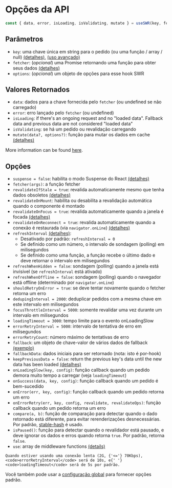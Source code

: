 
# Opções da API

```js
const { data, error, isLoading, isValidating, mutate } = useSWR(key, fetcher, options)
```

## Parâmetros

- `key`: uma chave única em string para o pedido (ou uma função / array / null) [(detalhes)](/docs/arguments), [(uso avançado)](/docs/conditional-fetching)
- `fetcher`: (_opcional_) uma Promise retornando uma função para obter seus dados [(detalhes)](/docs/data-fetching)
- `options`: (_opcional_) um objeto de opções para esse hook SWR

## Valores Retornados

- `data`: dados para a chave fornecida pelo `fetcher` (ou undefined se não carregado)
- `error`: erro lançado pelo `fetcher` (ou undefined)
- `isLoading`: if there's an ongoing request and no "loaded data". Fallback data and previous data are not considered "loaded data"
- `isValidating`: se há um pedido ou revalidação carregando
- `mutate(data?, options?)`: função para mutar os dados em cache [(detalhes)](/docs/mutation)

More information can be found [here](/docs/advanced/understanding-swr).

## Opções

- `suspense = false`: habilita o modo Suspense do React [(detalhes)](/docs/suspense)
- `fetcher(args)`: a função fetcher
- `revalidateIfStale = true`: revalida automaticamente mesmo que tenha dados obsoletos [(detalhes)](/docs/revalidation#disable-automatic-revalidations)
- `revalidateOnMount`: habilita ou desabilita a revalidação automática quando o componente é montado
- `revalidateOnFocus = true`: revalida automaticamente quando a janela é focada [(detalhes)](/docs/revalidation)
- `revalidateOnReconnect = true`: revalida automaticamente quando a conexão é restaurada (via `navigator.onLine`) [(detalhes)](/docs/revalidation)
- `refreshInterval` [(detalhes)](/docs/revalidation):
  - Desativado por padrão: `refreshInterval = 0`
  - Se definido como um número, o intervalo de sondagem (polling) em milisegundos
  - Se definido como uma função, a função recebe o último dado e deve retornar o intervalo em milisegundos
- `refreshWhenHidden = false`: sondagem (polling) quando a janela está invisivel (se `refreshInterval` está ativado)
- `refreshWhenOffline = false`: sondagem (polling) quando o navegador está offline (determinado por `navigator.onLine`)
- `shouldRetryOnError = true`: se deve tentar novamente quando o fetcher retorna um erro
- `dedupingInterval = 2000`: deduplicar pedidos com a mesma chave em este intervalo em milisegundos
- `focusThrottleInterval = 5000`: somente revalidar uma vez durante um intervalo em milisegundos
- `loadingTimeout = 3000`: tempo limite para o evento onLoadingSlow
- `errorRetryInterval = 5000`: intervalo de tentativa de erro em milisegundos
- `errorRetryCount`: número máximo de tentativas de erro
- `fallback`: um objeto de chave-valor de vários dados de fallback [(exemplo)](/docs/with-nextjs)
- `fallbackData`: dados iniciais para ser retornado (nota: isto é por-hook)
- `keepPreviousData = false`: return the previous key's data until the new data has been loaded [(detalhes)](/docs/advanced/understanding-swr#return-previous-data-for-better-ux)
- `onLoadingSlow(key, config)`: função callback quando um pedido demora muito tempo a carregar (veja `loadingTimeout`)
- `onSuccess(data, key, config)`: função callback quando um pedido é bem-sucedido
- `onError(err, key, config)`: função callback quando um pedido retorna um erro
- `onErrorRetry(err, key, config, revalidate, revalidateOps)`: função callback quando um pedido retorna um erro
- `compare(a, b)`: função de comparação para detectar quando o dado retornado está diferente, para evitar rerenderizações desnecessárias. Por padrão, [stable-hash](https://github.com/shuding/stable-hash) é usado.
- `isPaused()`: função para detectar quando o revalidador está pausado, e deve ignorar os dados e erros quando retorna `true`. Por padrão, retorna `false`.
- `use`: array de middleware functions [(details)](/docs/middleware)

<Callout emoji="💡">

    Quando estiver usando uma conexão lenta (2G, {'<='} 70Kbps), <code>errorRetryInterval</code> será de 10s, e{' '}
    <code>loadingTimeout</code> será de 5s por padrão.

</Callout>

Você também pode usar a [configuração global](/docs/global-configuration) para fornecer opções padrão.
